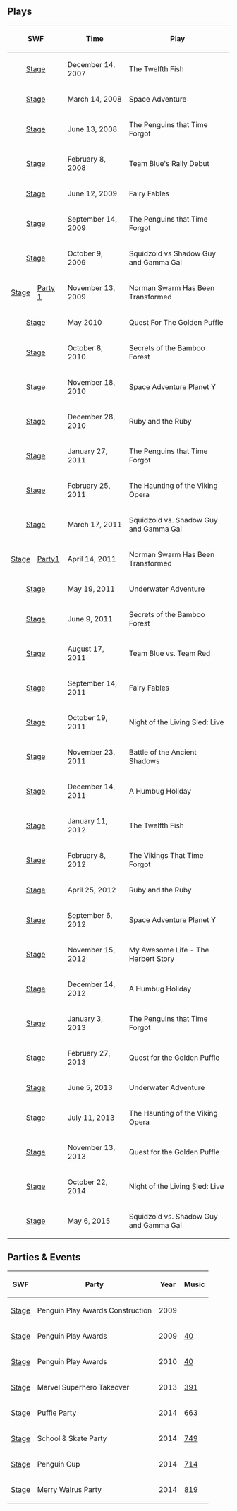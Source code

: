 {{NeedSWFs}}
{{CPW|The Stage|Palco}}

==Plays==
<center>
{|class="wikitable" border="1"
!colspan="2"| SWF !! Time !! Play !! Music
|-
|align="center" colspan="2"|[[Media:RoomsStage-Christmas2007.swf|Stage]]||December 14, 2007||The Twelfth Fish||[[Media:Music31.swf|31]]
|-
|align="center" colspan="2"|[[Media:SpaceAdventure1Stage.swf|Stage]]||March 14, 2008||Space Adventure||[[Media:Music30.swf|30]]
|-
|align="center" colspan="2"|[[Media:RoomsStage-June2008.swf|Stage]]||June 13, 2008||The Penguins that Time Forgot||[[Media:Music35.swf|35]]
|-
|align="center" colspan="2"|[[Media:RoomsStage-February2008.swf|Stage]]||February 8, 2008||Team Blue's Rally Debut||[[Media:Music33.swf|33]]
|-
|align="center" colspan="2"|[[media:RoomsStage-June2009.swf|Stage]]||June 12, 2009||Fairy Fables||[[Media:Music39.swf|39]]
|-
|align="center" colspan="2"|[[Media:RoomsStage-September2009.swf|Stage]]||September 14, 2009||The Penguins that Time Forgot||[[Media:Music35.swf|35]]
|-
|align="center" colspan="2"|[[Media:RoomsStage-October2009.swf|Stage]]||October 9, 2009||Squidzoid vs Shadow Guy and Gamma Gal||[[Media:Music32.swf|32]]
|-
|[[Media:RoomsStage-December2009.swf|Stage]]||[[Media:RoomsParty1-December2009.swf|Party 1]]||November 13, 2009||Norman Swarm Has Been Transformed||[[Media:Music42.swf|42]]
|-
|align="center" colspan="2"|[[Media:RoomsStage-May2010.swf|Stage]]||May 2010||Quest For The Golden Puffle||[[Media:Music34.swf|34]]
|-
|align="center" colspan="2"|[[Media:HalloweenParty2010Stage.swf|Stage]]||October 8, 2010||Secrets of the Bamboo Forest||[[Media:Music43.swf|43]]
|-
|align="center" colspan="2"|[[Media:RoomsStage-November2010.swf|Stage]]||November 18, 2010||Space Adventure Planet Y||[[Media:Music38.swf|38]]
|-
|align="center" colspan="2"|[[Media:RoomsStage-December2010.swf|Stage]]||December 28, 2010||Ruby and the Ruby||[[Media:Music37.swf|37]]
|-
|align="center" colspan="2"|[[Media:RoomsStage-Early2011.swf|Stage]]||January 27, 2011||The Penguins that Time Forgot||[[Media:Music35.swf|35]]
|-
|align="center" colspan="2"|[[Media:RoomsStage-February2011.swf|Stage]]||February 25, 2011||The Haunting of the Viking Opera||[[Media:Music41.swf|41]]
|-
|align="center" colspan="2"|[[Media:2011Mar17Stage.swf|Stage]]||March 17, 2011||Squidzoid vs. Shadow Guy and Gamma Gal||[[Media:Music32.swf|32]]
|-
|[[Media:2011Apr14Stage.swf|Stage]]||[[media:RoomsParty1-Apr2011-NormanSwarmHasBeenTransformed.swf|Party1]]||April 14, 2011||Norman Swarm Has Been Transformed||[[Media:Music42.swf|42]]
|-
|align="center" colspan="2"|[[Media:2011May19Stage.swf|Stage]]||May 19, 2011||Underwater Adventure||[[Media:Music230.swf|230]]
|-
|align="center" colspan="2"|[[Media:2011Jun9Stage.swf|Stage]]||June 9, 2011||Secrets of the Bamboo Forest||[[Media:Music43.swf|43]]
|-
|align="center" colspan="2"|[[Media:Stage2011Aug17.swf|Stage]]||August 17, 2011||Team Blue vs. Team Red||[[Media:Music36.swf|36]]
|-
|align="center" colspan="2"|[[media:Stage14Sept2011.swf|Stage]]||September 14, 2011||Fairy Fables||[[Media:Music39.swf|39]]
|-
|align="center" colspan="2"|[[Media:Stage2011Oct19.swf|Stage]]||October 19, 2011||Night of the Living Sled: Live||[[Media:Music253.swf|253]]
|-
|align="center" colspan="2"|[[Media:11242011Stage.swf|Stage]]||November 23, 2011||Battle of the Ancient Shadows||[[Media:Music314.swf|314]]
|-
|align="center" colspan="2"|[[Media:12142011Stage.swf|Stage]]||December 14, 2011||A Humbug Holiday||[[Media:Music255.swf|255]]
|-
|align="center" colspan="2"|[[Media:12112012Stage.swf|Stage]]||January 11, 2012||The Twelfth Fish||[[Media:Music31.swf|31]]
|-
|align="center" colspan="2"|[[Media:02082012Stage.swf|Stage]]||February 8, 2012||The Vikings That Time Forgot||[[Media:Music41.swf|41]]
|-
|align="center" colspan="2"|[[Media:04252012Stage.swf|Stage]]||April 25, 2012||Ruby and the Ruby||[[Media:Music37.swf|37]]
|-
|align="center" colspan="2"|[[Media:09062012Stage.swf|Stage]]||September 6, 2012||Space Adventure Planet Y||[[Media:Music38.swf|38]]
|-
|align="center" colspan="2"|[[Media:BlackoutStage.swf|Stage]]||November 15, 2012||My Awesome Life - The Herbert Story||[[Media:Music41.swf|41]]
|-
|align="center" colspan="2"|[[Media:ENRoomsStage-Dec2012.swf|Stage]]||December 14, 2012||A Humbug Holiday||[[Media:Music255.swf|255]]
|-
|align="center" colspan="2"|[[Media:RoomsStage-Jan2013.swf|Stage]]||January 3, 2013||The Penguins that Time Forgot||[[Media:Music35.swf|35]]
|-
|align="center" colspan="2"|[[Media:RoomsStage-March2013.swf|Stage]]||February 27, 2013||Quest for the Golden Puffle||[[Media:Music34.swf|34]]
|-
|align="center" colspan="2"|[[Media:RoomsStage-June2013.swf|Stage]]||June 5, 2013||Underwater Adventure||[[Media:Music230.swf|230]]
|-
|align="center" colspan="2"|[[Media:RoomsStage-July2013.swf|Stage]]||July 11, 2013||The Haunting of the Viking Opera||[[Media:Music41.swf|41]]
|-
|align="center" colspan="2"|[[Media:RoomsStage-OperationPuffleConstruction.swf|Stage]]||November 13, 2013||Quest for the Golden Puffle||[[Media:Music34.swf|34]]
|-
|align="center" colspan="2"|[[Media:RoomsStage-HalloweenParty2014.swf|Stage]]||October 22, 2014||Night of the Living Sled: Live||[[Media:Music253.swf|253]]
|-
|align="center" colspan="2"|[[media:RoomsStage-May2015.swf|Stage]]||May 6, 2015||Squidzoid vs. Shadow Guy and Gamma Gal||[[Media:Music41.swf|41]]
|}
</center>

==Parties & Events==
<center>
{|class="wikitable" border="1"
! SWF !! Party !! Year !! Music
|-
|[[Media:StPatricksDayParty2009-Stage.swf|Stage]]||Penguin Play Awards Construction||2009||{{n/a}}
|-
|[[Media:RoomsStage-PenguinPlayAwards2009.swf|Stage]]||Penguin Play Awards||2009||[[Media:Music40.swf|40]]
|-
|[[Media:RoomsStage-PenguinPlayAwards2010.swf|Stage]]||Penguin Play Awards||2010||[[Media:Music40.swf|40]]
|-
|[[Media:RoomsStage-Marvel2013.swf|Stage]]||Marvel Superhero Takeover||2013||[[Media:Music391.swf|391]]
|-
|[[Media:RoomsStage-PuffleParty2014.swf|Stage]]||Puffle Party||2014||[[Media:Music663.swf|663]]
|-
|[[media:RoomsStage-School%26SkateParty.swf|Stage]]||School & Skate Party||2014||[[Media:Music749.swf|749]]
|-
|[[Media:RoomsStage-PenguinCup.swf|Stage]]||Penguin Cup||2014||[[Media:Music714.swf|714]]
|-
|[[Media:RoomsStage-MerryWalrusParty2014.swf|Stage]]||Merry Walrus Party||2014||[[Media:Music819.swf|819]]
|}
</center>
{{Places}}